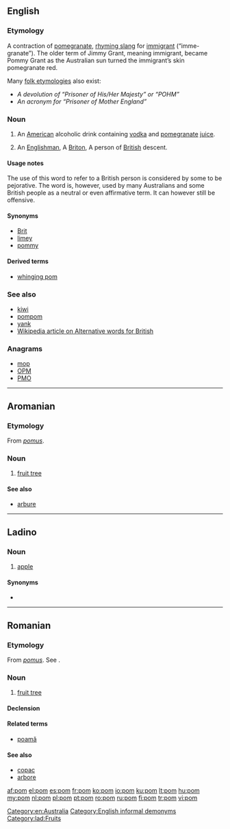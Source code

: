 {{also|POM}}
==English==

===Etymology===
A contraction of [[pomegranate]], [[rhyming slang]] for [[immigrant]] (“imme-granate”). The older term of Jimmy Grant, meaning immigrant, became Pommy Grant as the Australian sun turned the immigrant’s skin pomegranate red.

Many [[folk etymology|folk etymologies]] also exist:
* ''A devolution of “Prisoner of His/Her Majesty” or “POHM”''
* ''An acronym for “Prisoner of Mother England”''

===Noun===
{{en-noun}}

# An [[American]] alcoholic drink containing [[vodka]] and [[pomegranate]] [[juice]].
# {{Australia|New Zealand|pejorative}} An [[Englishman]], A [[Briton]], A person of [[British]] descent.

====Usage notes====
The use of this word to refer to a British person is considered by some to be pejorative. The word is, however, used by many Australians and some British people as a neutral or even affirmative term. It can however still be offensive.

====Synonyms====
* [[Brit]]
* [[limey]]
* [[pommy]]

====Derived terms====
* [[whinging pom]]

===See also===
* [[kiwi]]
* [[pompom]]
* [[yank]]
* [[w:Alternative words for British|Wikipedia article on Alternative words for British]]

===Anagrams===
* [[mop#English|mop]] 
* [[OPM#English|OPM]]
* [[PMO#English|PMO]]

[[Category:en:Australia]]
[[Category:English informal demonyms]]

----

==Aromanian==

===Etymology===
From {{etyl|la|rup}} ''[[pomus]]''.

===Noun===
{{infl|rup|noun}}

# [[fruit tree]]

====See also====
* [[arbure]]

----

==Ladino==

===Noun===
{{lad-noun|l}}

# [[apple]]

====Synonyms====
* {{l|lad|mansana}}

[[Category:lad:Fruits]]

----

==Romanian==

===Etymology===
From {{etyl|la|ro}} ''[[pomus]]''. See {{term|pomum|lang=la}}.

===Noun===
{{ro-noun|m|pomi}}

# [[fruit tree]]

====Declension====
{{ro-noun-m|pl=pomi|def=pomul}}

====Related terms====
* [[poamă]]

====See also====
* [[copac]]
* [[arbore]]
[[Category:ro:Trees| ]]

[[af:pom]]
[[el:pom]]
[[es:pom]]
[[fr:pom]]
[[ko:pom]]
[[io:pom]]
[[ku:pom]]
[[lt:pom]]
[[hu:pom]]
[[my:pom]]
[[nl:pom]]
[[pl:pom]]
[[pt:pom]]
[[ro:pom]]
[[ru:pom]]
[[fi:pom]]
[[tr:pom]]
[[vi:pom]]